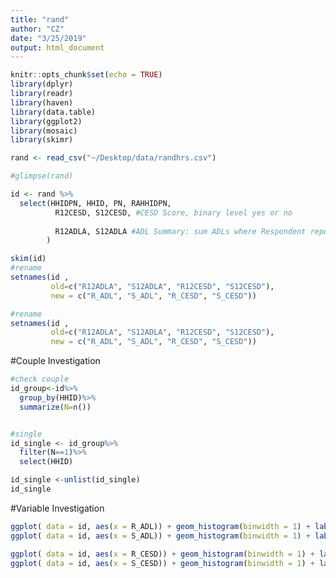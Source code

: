 ```yaml
---
title: "rand"
author: "CZ"
date: "3/25/2019"
output: html_document
---
```


```r
knitr::opts_chunk$set(echo = TRUE)
library(dplyr)
library(readr)
library(haven)
library(data.table)
library(ggplot2)
library(mosaic)
library(skimr)
```

```r
rand <- read_csv("~/Desktop/data/randhrs.csv")

#glimpse(rand)
```



```r
id <- rand %>%
  select(HHIDPN, HHID, PN, RAHHIDPN,
          R12CESD, S12CESD, #CESD Score, binary level yes or no
         
          R12ADLA, S12ADLA #ADL Summary: sum ADLs where Respondent reports any difficulty
        )

skim(id)
#rename
setnames(id ,
         old=c("R12ADLA", "S12ADLA", "R12CESD", "S12CESD"),
         new = c("R_ADL", "S_ADL", "R_CESD", "S_CESD"))

#rename
setnames(id ,
         old=c("R12ADLA", "S12ADLA", "R12CESD", "S12CESD"),
         new = c("R_ADL", "S_ADL", "R_CESD", "S_CESD"))
```

#Couple Investigation
```r
#check couple 
id_group<-id%>%
  group_by(HHID)%>%
  summarize(N=n())


#single 
id_single <- id_group%>%
  filter(N==1)%>%
  select(HHID)

id_single <-unlist(id_single)
id_single
```

#Variable Investigation
```r
ggplot( data = id, aes(x = R_ADL)) + geom_histogram(binwidth = 1) + labs(title = "ADL respondent") 
ggplot( data = id, aes(x = S_ADL)) + geom_histogram(binwidth = 1) + labs(title = "ADL spouse") 

ggplot( data = id, aes(x = R_CESD)) + geom_histogram(binwidth = 1) + labs(title = "CESD respondent") 
ggplot( data = id, aes(x = S_CESD)) + geom_histogram(binwidth = 1) + labs(title = "CESD spouse") 

```

